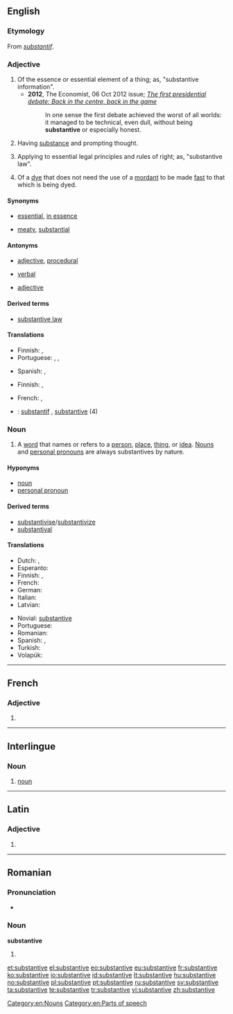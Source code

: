==English==
{{wikipedia}}

===Etymology===
From {{etyl|fro}} ''[[substantif]]''.

===Adjective===
{{en-adj}}

# Of the essence or essential element of a thing; as, "substantive information".
#*'''2012''', The Economist, 06 Oct 2012 issue; ''[http://www.economist.com/node/21564222 The first presidential debate: Back in the centre, back in the game]''
#*:In one sense the first debate achieved the worst of all worlds: it managed to be technical, even dull, without being '''substantive''' or especially honest.
# Having [[substance]] and prompting thought.
# {{legal}} Applying to essential legal principles and rules of right; as, "substantive law".
# {{chemistry}} Of a [[dye]] that does not need the use of a [[mordant]] to be made [[fast]] to that which is being dyed.

====Synonyms====
* {{sense|of the essential element}} [[essential]], [[in essence]]
* {{sense|having substance}} [[meaty]], [[substantial]]

====Antonyms====
* {{sense|legal}} [[adjective]], [[procedural]]
* [[verbal]]
* {{sense|of a dye that does not need the use of a mordant}} [[adjective]]

====Derived terms====
* [[substantive law]]

====Translations====
{{trans-top|of the essence or essential element of a thing}}
* Finnish: {{t-|fi|oleellinen}}, {{t-|fi|olennainen}}
* Portuguese: {{t+|pt|substantivo}}, {{t+|pt|substancial}}, {{t+|pt|essencial}}
{{trans-mid}}
* Spanish: {{t+|es|sustantivo}}, {{t-|es|sustancial}}
{{trans-bottom}}

{{trans-top|having substance and prompting thought}}
* Finnish: {{t-|fi|oleellinen}}, {{t-|fi|olennainen}}
{{trans-mid}}
{{trans-bottom}}

{{trans-top|''(law)''}}
{{trans-mid}}
{{trans-bottom}}

{{trans-top|of a dye that does not need the use of a mordant}}
* French: {{t+|fr|direct}}, {{t+|fr|substantif}}
{{trans-mid}}
{{trans-bottom}}

{{checktrans-top}}
* {{ttbc|fr}}: [[substantif]] {{m}}, [[substantive#French|substantive]] {{f}} (4)
{{trans-bottom}}

===Noun===
{{en-noun}}

# {{grammar}} A [[word]] that names or refers to a [[person]], [[place]], [[thing]], or [[idea]]. [[noun|Nouns]] and [[personal pronoun]]s are always substantives by nature.

====Hyponyms====
* [[noun]]
* [[personal pronoun]]

====Derived terms====
* [[substantivise]]/[[substantivize]]
* [[substantival]]

====Translations====
{{trans-top|''(grammar)''}}
* Dutch: {{t+|nl|zelfstandig naamwoord|n}}, {{t+|nl|substantief|n}}
* Esperanto: {{t+|eo|substantivo}}
* Finnish: {{t+|fi|substantiivi}}, {{t+|fi|nimisana}}
* French: {{t+|fr|substantif|m}}
* German: {{t+|de|Substantiv|n}}
* Italian: {{t+|it|sostantivo|m}}
* Latvian: {{t+|lv|lietvārds|m}}
{{trans-mid}}
* Novial: [[substantive]]
* Portuguese: {{t+|pt|substantivo}}
* Romanian: {{t+|ro|substantiv|n}}
* Spanish: {{t+|es|substantivo|m}}, {{t+|es|sustantivo|m}}
* Turkish: {{t+|tr|isim}}
* Volapük: {{t+|vo|subsat}}
{{trans-bottom}}

[[Category:en:Nouns]]
[[Category:en:Parts of speech]]

----

==French==

===Adjective===
{{fr-adj-form|f}}

# {{feminine of|substantif}}

----

==Interlingue==

===Noun===
{{head|ie|noun}}

# [[noun]]

----

==Latin==

===Adjective===
{{la-adj-form|substantīve}}

# {{inflection of|substantivus|substantīvus|voc|m|s|lang=la}}

----

==Romanian==

===Pronunciation===
* {{IPA|[sub.stanˈti.ve]|lang=ro}}

===Noun===
'''substantive''' {{n|p}}

# {{plural of|substantiv|lang=ro}}

[[et:substantive]]
[[el:substantive]]
[[eo:substantive]]
[[eu:substantive]]
[[fr:substantive]]
[[ko:substantive]]
[[io:substantive]]
[[id:substantive]]
[[lt:substantive]]
[[hu:substantive]]
[[no:substantive]]
[[pl:substantive]]
[[pt:substantive]]
[[ru:substantive]]
[[sv:substantive]]
[[ta:substantive]]
[[te:substantive]]
[[tr:substantive]]
[[vi:substantive]]
[[zh:substantive]]